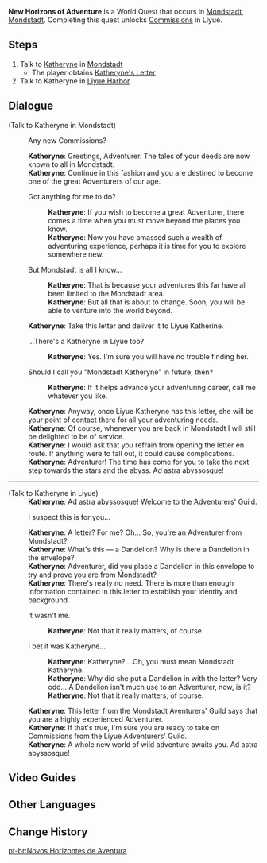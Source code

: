 {{Quest Infobox
|id            = 22111
|image         = Adventurers' Guild Liyue.png
|type          = World
|region        = Mondstadt
|area          = Starfell Valley
|summary       = Mondstadt's [[Katheryne]] asks the Traveler to mail her letter to the Katheryne stationed in Liyue. After doing so, commissions in Liyue are unlocked.
|requirement   = Complete [[For a Tomorrow Without Tears]]
|startLocation = [[City of Mondstadt|Mondstadt]], [[Mondstadt]]
|exp           = 350
|primogems     = 40
|other         = {{Card|Mondstadt Shrine of Depths Key|1}}
|characters    = Traveler; Katheryne (Mondstadt); Katheryne (Liyue)
}}

'''New Horizons of Adventure''' is a World Quest that occurs in [[City of Mondstadt|Mondstadt]], [[Mondstadt]]. Completing this quest unlocks [[Commissions]] in Liyue.

==Steps==
#Talk to [[Katheryne]] in [[City of Mondstadt|Mondstadt]]
#*The player obtains [[Katheryne's Letter]]
#Talk to Katheryne in [[Liyue Harbor]]

==Dialogue==
{{Quest Description|Looks like Katheryne has something to tell you...}}
{{Dialogue start}}
;(Talk to Katheryne in Mondstadt)
:{{DIcon}} Any new Commissions?
:'''Katheryne''': Greetings, Adventurer. The tales of your deeds are now known to all in Mondstadt.
:'''Katheryne''': Continue in this fashion and you are destined to become one of the great Adventurers of our age.
:{{DIcon}} Got anything for me to do?
::'''Katheryne''': If you wish to become a great Adventurer, there comes a time when you must move beyond the places you know.
::'''Katheryne''': Now you have amassed such a wealth of adventuring experience, perhaps it is time for you to explore somewhere new.
:{{DIcon}} But Mondstadt is all I know...
::'''Katheryne''': That is because your adventures this far have all been limited to the Mondstadt area.
::'''Katheryne''': But all that is about to change. Soon, you will be able to venture into the world beyond.
:'''Katheryne''': Take this letter and deliver it to Liyue Katherine.
:{{DIcon}} ...There's a Katheryne in Liyue too?
::'''Katheryne''': Yes. I'm sure you will have no trouble finding her.
:{{DIcon}} Should I call you "Mondstadt Katheryne" in future, then?
::'''Katheryne''': If it helps advance your adventuring career, call me whatever you like.
:'''Katheryne''': Anyway, once Liyue Katheryne has this letter, she will be your point of contact there for all your adventuring needs.
:'''Katheryne''': Of course, whenever you are back in Mondstadt I will still be delighted to be of service.
:'''Katheryne''': I would ask that you refrain from opening the letter en route. If anything were to fall out, it could cause complications.
:'''Katheryne''': Adventurer! The time has come for you to take the next step towards the stars and the abyss. Ad astra abyssosque!

----

;(Talk to Katheryne in Liyue)
:'''Katheryne''': Ad astra abyssosque! Welcome to the Adventurers' Guild.
:{{DIcon}} I suspect this is for you...
:'''Katheryne''': A letter? For me? Oh... So, you're an Adventurer from Mondstadt?
:'''Katheryne''': What's this &mdash; a Dandelion? Why is there a Dandelion in the envelope?
:'''Katheryne''': Adventurer, did you place a Dandelion in this envelope to try and prove you are from Mondstadt?
:'''Katheryne''': There's really no need. There is more than enough information contained in this letter to establish your identity and background.
:{{DIcon}} It wasn't me.
::'''Katheryne''': Not that it really matters, of course.
:{{DIcon}} I bet it was Katheryne...
::'''Katheryne''': Katheryne? ...Oh, you must mean Mondstadt Katheryne.
::'''Katheryne''': Why did she put a Dandelion in with the letter? Very odd... A Dandelion isn't much use to an Adventurer, now, is it?
::'''Katheryne''': Not that it really matters, of course.
:'''Katheryne''': This letter from the Mondstadt Aventurers' Guild says that you are a highly experienced Adventurer.
:'''Katheryne''': If that's true, I'm sure you are ready to take on Commissions from the Liyue Adventurers' Guild.
:'''Katheryne''': A whole new world of wild adventure awaits you. Ad astra abyssosque!
{{Dialogue end}}

==Video Guides==
{{EVT
|video1   = mA9WNsOr9rA
|caption1 = New Horizons of Adventure
}}

==Other Languages==
{{Other Languages
|en      = New Horizons of Adventure
|zhs     = 冒险要朝着远方
|zhs_rm  = Màoxiǎn Yào Cháozhe Yuǎnfāng
|zht     = 冒險要朝著遠方
|zht_rm  = Màoxiǎn Yào Cháozhe Yuǎnfāng
|zh_tl   = Adventuring Must Head Towards Distant Places
|ja      = 冒険は遠いところを目指す
|ja_rm   = Bouken wa Tooi Tokoro wo Mezasu
|ja_tl   = Adventures Aim at Far Places
|ko      = 모험은 먼~ 곳으로
|ko_rm   = 
|ko_tl   = 
|es      = El aventurero avanza al horizonte
|es_tl   = 
|fr      = Hors des sentiers battus
|fr_tl   = Off the Beaten Track
|ru      = Новые горизонты приключений
|ru_tl   = 
|th      = การผจญภัยนั้นต้องมุ่งสู่แดนไกล
|th_rm   = 
|th_tl   = 
|vi      = Mạo Hiểm Phải Đến Nơi Xa
|vi_tl   = 
|de      = Abenteuer in der Ferne
|de_tl   = Adventure in the Distance
|id      = Cakrawala Petualangan Baru
|id_tl   = New Adventure Horizons
|pt      = Novos Horizontes de Aventura
|pt_tl   = 
}}

==Change History==
{{Change History|1.0}}
[[pt-br:Novos Horizontes de Aventura]]